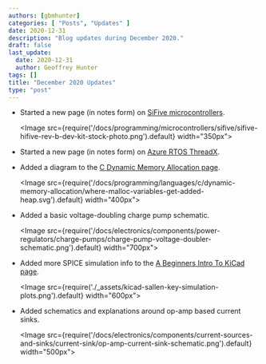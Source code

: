 ```yaml
---
authors: [gbmhunter]
categories: [ "Posts", "Updates" ]
date: 2020-12-31
description: "Blog updates during December 2020."
draft: false
last_update:
  date: 2020-12-31
  author: Geoffrey Hunter
tags: []
title: "December 2020 Updates"
type: "post"
---
```


* Started a new page (in notes form) on [SiFive microcontrollers](/programming/microcontrollers/sifive).

    <Image src={require('/docs/programming/microcontrollers/sifive/sifive-hifive-rev-b-dev-kit-stock-photo.png').default} width="350px"></Image>

* Started a new page (in notes form) on [Azure RTOS ThreadX](/programming/operating-systems/azure-rtos-threadx).

* Added a diagram to the [C Dynamic Memory Allocation page](/programming/languages/c/dynamic-memory-allocation).

    <Image src={require('/docs/programming/languages/c/dynamic-memory-allocation/where-malloc-variables-get-added-heap.svg').default} width="400px"></Image>

* Added a basic voltage-doubling charge pump schematic.

    <Image src={require('/docs/electronics/components/power-regulators/charge-pumps/charge-pump-voltage-doubler-schematic.png').default} width="700px"></Image>

* Added more SPICE simulation info to the [A Beginners Intro To KiCad page](/electronics/general/kicad/kicad-tips-and-tricks).

    <Image src={require('./_assets/kicad-sallen-key-simulation-plots.png').default} width="600px"></Image>

* Added schematics and explanations around op-amp based current sinks.

    <Image src={require('/docs/electronics/components/current-sources-and-sinks/current-sink/op-amp-current-sink-schematic.png').default} width="500px"></Image>
